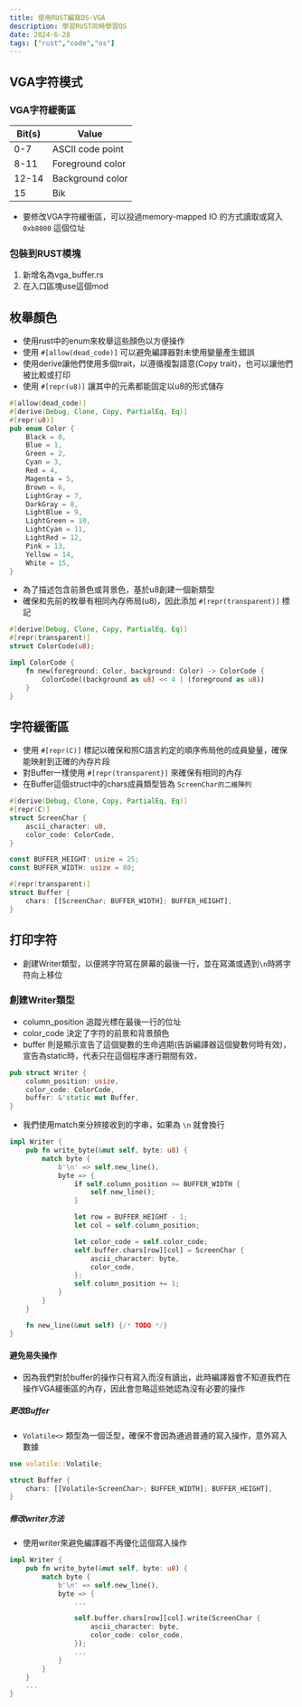 ```yaml
---
title: 使用RUST編寫OS-VGA
description: 學習RUST同時學習OS
date: 2024-6-28
tags: ["rust","code","os"]
---
```


## VGA字符模式

### VGA字符緩衝區

| Bit(s) | Value             |
|--------|-------------------|
| 0-7    | 	ASCII code point |
| 8-11   | Foreground color  |
 | 12-14  | Background color  |
| 15     | Bik               |

- 要修改VGA字符緩衝區，可以投過memory-mapped IO 的方式讀取或寫入`0xb8000` 這個位址

### 包裝到RUST模塊
1. 新增名為vga_buffer.rs
2. 在入口區塊use這個mod

## 枚舉顏色
- 使用rust中的enum來枚舉這些顏色以方便操作
- 使用 `#[allow(dead_code)]` 可以避免編譯器對未使用變量產生錯誤
- 使用derive讓他們使用多個trait，以遵循複製語意(Copy trait)，也可以讓他們被比較或打印
- 使用 `#[repr(u8)]` 讓其中的元素都能固定以u8的形式儲存
```rust
#[allow(dead_code)]
#[derive(Debug, Clone, Copy, PartialEq, Eq)]
#[repr(u8)]
pub enum Color {
    Black = 0,
    Blue = 1,
    Green = 2,
    Cyan = 3,
    Red = 4,
    Magenta = 5,
    Brown = 6,
    LightGray = 7,
    DarkGray = 8,
    LightBlue = 9,
    LightGreen = 10,
    LightCyan = 11,
    LightRed = 12,
    Pink = 13,
    Yellow = 14,
    White = 15,
}
```
- 為了描述包含前景色或背景色，基於u8創建一個新類型
- 確保和先前的枚舉有相同內存佈局(u8)，因此添加 `#[repr(transparent)]` 標記
```rust
#[derive(Debug, Clone, Copy, PartialEq, Eq)]
#[repr(transparent)]
struct ColorCode(u8);

impl ColorCode {
    fn new(foreground: Color, background: Color) -> ColorCode {
        ColorCode((background as u8) << 4 | (foreground as u8))
    }
}
```

## 字符緩衝區

- 使用 `#[repr(C)]` 標記以確保和照C語言約定的順序佈局他的成員變量，確保能映射到正確的內存片段
- 對Buffer一樣使用 `#[repr(transparent}]` 來確保有相同的內存
- 在Buffer這個struct中的chars成員類型皆為 `ScreenChar的二維陣列`
```rust
#[derive(Debug, Clone, Copy, PartialEq, Eq)]
#[repr(C)]
struct ScreenChar {
    ascii_character: u8,
    color_code: ColorCode,
}

const BUFFER_HEIGHT: usize = 25;
const BUFFER_WIDTH: usize = 80;

#[repr(transparent)]
struct Buffer {
    chars: [[ScreenChar; BUFFER_WIDTH]; BUFFER_HEIGHT],
}
```

## 打印字符
- 創建Writer類型，以便將字符寫在屏幕的最後一行，並在寫滿或遇到`\n`時將字符向上移位
### 創建Writer類型

- column_position 追蹤光標在最後一行的位址
- color_code 決定了字符的前景和背景顏色
- buffer 則是顯示宣告了這個變數的生命週期(告訴編譯器這個變數何時有效)，宣告為static時，代表只在這個程序運行期間有效，
```rust
pub struct Writer {
    column_position: usize,
    color_code: ColorCode,
    buffer: &'static mut Buffer,
}
```
- 我們使用match來分辨接收到的字串，如果為 `\n` 就會換行
```rust
impl Writer {
    pub fn write_byte(&mut self, byte: u8) {
        match byte {
            b'\n' => self.new_line(),
            byte => {
                if self.column_position >= BUFFER_WIDTH {
                    self.new_line();
                }

                let row = BUFFER_HEIGHT - 1;
                let col = self.column_position;

                let color_code = self.color_code;
                self.buffer.chars[row][col] = ScreenChar {
                    ascii_character: byte,
                    color_code,
                };
                self.column_position += 1;
            }
        }
    }

    fn new_line(&mut self) {/* TODO */}
}
```
#### 避免易失操作
- 因為我們對於buffer的操作只有寫入而沒有讀出，此時編譯器會不知道我們在操作VGA緩衝區的內存，因此會忽略這些她認為沒有必要的操作

##### 更改Buffer
- `Volatile<>` 類型為一個泛型，確保不會因為通過普通的寫入操作，意外寫入數據
```rust
use volatile::Volatile;

struct Buffer {
    chars: [[Volatile<ScreenChar>; BUFFER_WIDTH]; BUFFER_HEIGHT],
}
```
##### 修改writer方法
- 使用writer來避免編譯器不再優化這個寫入操作
```rust
impl Writer {
    pub fn write_byte(&mut self, byte: u8) {
        match byte {
            b'\n' => self.new_line(),
            byte => {
                ...

                self.buffer.chars[row][col].write(ScreenChar {
                    ascii_character: byte,
                    color_code: color_code,
                });
                ...
            }
        }
    }
    ...
}
```